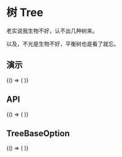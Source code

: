 
# 树 Tree

老实说我生物不好，认不出几种树来。

以及，不光是生物不好，平衡树也是看了就忘。

## 演示

<BrowserOnly>
  {() => (<ThemeProvider>
    <Grid xGap={16} cols={2} style={{
      alignItems: 'flex-start'
    }}>
      <Grid yGap={16} cols={1}>
        <CodeBlock title="基础"
                   description={'好在这颗树不是活的，也不平衡。'}
                   code={String(BasicCode)}>
          <Basic />
        </CodeBlock>
        <CodeBlock title="多选节点"
                   description={'设置 `multiple` 来允许多选节点。'}
                   code={String(MultipleCode)}>
          <Multiple />
        </CodeBlock>
      </Grid>
      <Grid yGap={16} cols={1}>
        <CodeBlock title="自定义 key 和 label 的字段"
                   description={'后端会传来各种各样的数据。'}
                   code={String(CustomKeyAndLabelCode)}>
          <CustomKeyAndLabel />
        </CodeBlock>
        <CodeBlock title="级联选择"
                   description={'设定 `cascade` 进行级联选择。'}
                   code={String(CascadeSelectionCode)}>
          <CascadeSelection />
        </CodeBlock>
      </Grid>
    </Grid>
  </ThemeProvider>)}
</BrowserOnly>

## API
<BrowserOnly>
  {() => (
    <ThemeProvider>
      <Api />
    </ThemeProvider>
  )}
</BrowserOnly>

## TreeBaseOption
<BrowserOnly>
  {() => (
    <ThemeProvider>
      <TreeBaseOptionApi />
    </ThemeProvider>
  )}
</BrowserOnly>